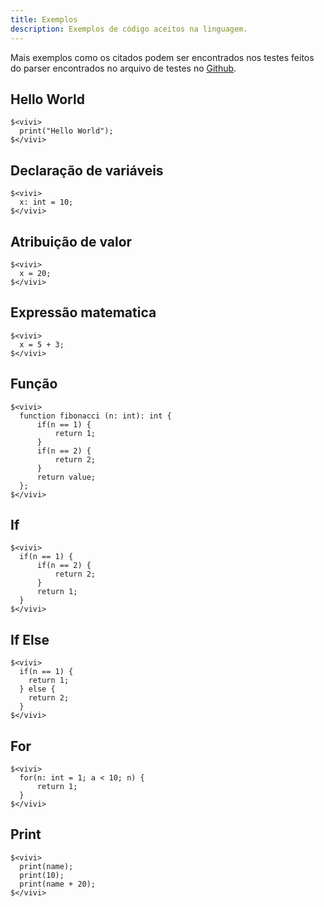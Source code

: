 ```yaml
---
title: Exemplos
description: Exemplos de código aceitos na linguagem.
---
```


Mais exemplos como os citados podem ser encontrados nos testes feitos do parser encontrados no arquivo de testes no [Github](https://github.com/rafael-angonese/vivi-lang/blob/main/packages/compiler/src/parser/parser.spec.ts).


## Hello World

```tsx
$<vivi>
  print("Hello World");
$</vivi>
```

## Declaração de variáveis

```tsx
$<vivi>
  x: int = 10;
$</vivi>
```

## Atribuição de valor

```tsx
$<vivi>
  x = 20;
$</vivi>
```

## Expressão matematica

```tsx
$<vivi>
  x = 5 + 3;
$</vivi>
```

## Função

```tsx
$<vivi>
  function fibonacci (n: int): int {
      if(n == 1) {
          return 1;
      }
      if(n == 2) {
          return 2;
      }
      return value;
  };
$</vivi>
```

## If

```tsx
$<vivi>
  if(n == 1) {
      if(n == 2) {
          return 2;
      }
      return 1;
  }
$</vivi>
```

## If Else

```tsx
$<vivi>
  if(n == 1) {
    return 1;
  } else {
    return 2;
  }
$</vivi>
```

## For

```tsx
$<vivi>
  for(n: int = 1; a < 10; n) {
      return 1;
  }
$</vivi>
```

## Print

```tsx
$<vivi>
  print(name);
  print(10);
  print(name + 20);
$</vivi>
```
